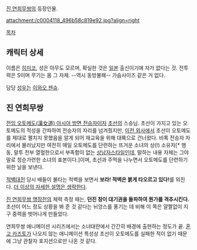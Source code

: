 [[진 연희무쌍]]의 등장인물.

attachment:/c0004118_496b58c819e92.jpg?align=right 


[[목차]]


== 캐릭터 상세 ==
이름은 [[히미코]], 성은 아무도 모르며, 확실한 것은 [[일본]] 출신이기에 자가 없다는 것. 전투력은 S이며 무기는 몸 그 자체. --역시 동방불패-- 가슴사이즈 같은 거 없다. 

담당 [[성우]]는 [[이와오 젠슈]].


== 진 연희무쌍 ==
[[마스터 아시아|전임 오토메도(漢女道) 아시아 방면 전승자]]이자 [[초선(진 연희무쌍)|초선]]의 스승님. 초선이 가지고 있는 오토메도의 적성을 간파하여 전승자의 자리를 넘겨줬지만, [[연희무쌍|이전 외사에서]] 초선이 오토메도를 제대로 펼치지 못했음을 알게 되어 재교육을 위해 대륙으로 건너왔다. 비록 전승자 자리에서 물러났지만 여전히 매일 오토메도를 단련하는 뜨거운 소녀의 상(!) 소유자[* 행동, 말투 전부 열혈한으로서 부족함이 없는 [[상남자]]스타일인데, 말하는 내용 자체는 그야말로 청순가련한 소녀의 표본이다.]이며, 초선과 주먹을 나누면서 오토메도를 단련하기 위한 날을 보낸다. 

[[적벽대전]] 당시 배들이 불타는 적벽을 보면서 '''보라! 적벽은 붉게 타오르고 있다!'''를 외친다. [[더 이상의 자세한 설명은 생략한다]].

[[진 연희무쌍 맹장전]]의 체력 측정 때는, '''던진 창이 대기권을 돌파하여 뭔가를 격추시킨다.''' 초선이 어느 정도 상황을 봐 준 것 같다는 뉘앙스를 풍기는 데 비해 이 쪽은 얄짤없이 지구 중력을 벗어나게 만들었다.

연희무쌍 애니메이션 시리즈에서는 소녀대란에서 간간히 배경에 출현하는 정도가 끝. [[혼고 카즈토]]가 나오지 않는 애니메이션 특성상 초선이 오토메도를 실패한 적이 없기 때문에 그냥 관찰자 포지션으로만 나온 것 같다.

